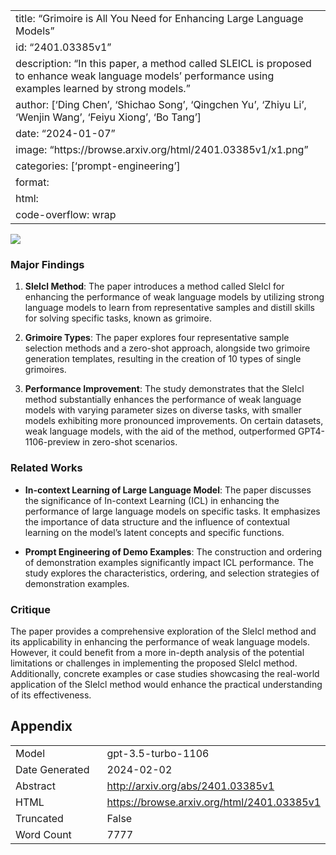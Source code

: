 
---
title: "Grimoire is All You Need for Enhancing Large Language Models"
id: "2401.03385v1"
description: "In this paper, a method called SLEICL is proposed to enhance weak language models' performance using examples learned by strong models."
author: ['Ding Chen', 'Shichao Song', 'Qingchen Yu', 'Zhiyu Li', 'Wenjin Wang', 'Feiyu Xiong', 'Bo Tang']
date: "2024-01-07"
image: "https://browse.arxiv.org/html/2401.03385v1/x1.png"
categories: ['prompt-engineering']
format:
  html:
    code-overflow: wrap
---

![](https://browse.arxiv.org/html/2401.03385v1/x1.png)

### Major Findings

1. **SleIcl Method**: The paper introduces a method called SleIcl for enhancing the performance of weak language models by utilizing strong language models to learn from representative samples and distill skills for solving specific tasks, known as grimoire.

2. **Grimoire Types**: The paper explores four representative sample selection methods and a zero-shot approach, alongside two grimoire generation templates, resulting in the creation of 10 types of single grimoires.

3. **Performance Improvement**: The study demonstrates that the SleIcl method substantially enhances the performance of weak language models with varying parameter sizes on diverse tasks, with smaller models exhibiting more pronounced improvements. On certain datasets, weak language models, with the aid of the method, outperformed GPT4-1106-preview in zero-shot scenarios.

### Related Works
- **In-context Learning of Large Language Model**: The paper discusses the significance of In-context Learning (ICL) in enhancing the performance of large language models on specific tasks. It emphasizes the importance of data structure and the influence of contextual learning on the model's latent concepts and specific functions.

- **Prompt Engineering of Demo Examples**: The construction and ordering of demonstration examples significantly impact ICL performance. The study explores the characteristics, ordering, and selection strategies of demonstration examples.

### Critique
The paper provides a comprehensive exploration of the SleIcl method and its applicability in enhancing the performance of weak language models. However, it could benefit from a more in-depth analysis of the potential limitations or challenges in implementing the proposed SleIcl method. Additionally, concrete examples or case studies showcasing the real-world application of the SleIcl method would enhance the practical understanding of its effectiveness.

## Appendix

|          |          |
|----------|----------|
| Model     | gpt-3.5-turbo-1106       |
| Date Generated     | 2024-02-02       |
| Abstract | [http://arxiv.org/abs/2401.03385v1](http://arxiv.org/abs/2401.03385v1)        |
| HTML     | [https://browse.arxiv.org/html/2401.03385v1](https://browse.arxiv.org/html/2401.03385v1)       |
| Truncated       | False       |
| Word Count       | 7777       |